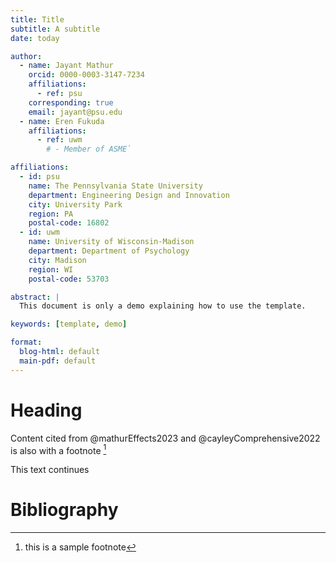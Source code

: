 ```yaml
---
title: Title
subtitle: A subtitle
date: today

author:
  - name: Jayant Mathur
    orcid: 0000-0003-3147-7234
    affiliations:
      - ref: psu
    corresponding: true
    email: jayant@psu.edu
  - name: Eren Fukuda
    affiliations:
      - ref: uwm
        # - Member of ASME`

affiliations:
  - id: psu
    name: The Pennsylvania State University
    department: Engineering Design and Innovation
    city: University Park
    region: PA
    postal-code: 16802
  - id: uwm
    name: University of Wisconsin-Madison
    department: Department of Psychology
    city: Madison
    region: WI
    postal-code: 53703

abstract: |
  This document is only a demo explaining how to use the template.

keywords: [template, demo]

format:
  blog-html: default
  main-pdf: default
---
```


# Heading

Content cited from @mathurEffects2023 and @cayleyComprehensive2022 is also with a footnote [^sample]

This text continues

[^sample]: this is a sample footnote

<!-- ![Sample figure](public/logo.svg){#fig-sample width=3.5in} -->

# Bibliography

:::{#refs}
:::
